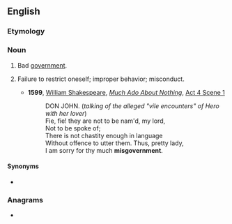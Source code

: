 ==English==

===Etymology===
{{prefix|en|mis|government}}

===Noun===
{{en-noun|~}}

# Bad [[government]].
# {{lb|en|archaic}} Failure to restrict oneself; improper behavior; misconduct.
#* '''1599''', [[w:William Shakespeare|William Shakespeare]], ''[[w:Much Ado About Nothing|Much Ado About Nothing]]'', [[s:Much Ado About Nothing (Shakespeare)|Act 4 Scene 1]]
#*: DON JOHN. (''talking of the alleged "vile encounters" of Hero with her lover'')
#*: Fie, fie! they are not to be nam'd, my lord,
#*: Not to be spoke of;
#*: There is not chastity enough in language
#*: Without offence to utter them. Thus, pretty lady,
#*: I am sorry for thy much '''misgovernment'''.

====Synonyms====
* {{l|en|misgovernance}}

===Anagrams===
* {{anagrams|en|a=eegimmnnorstv|governmentism}}